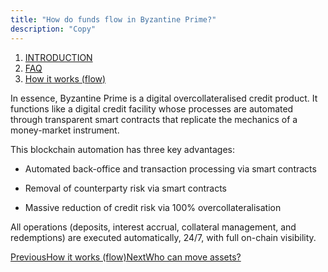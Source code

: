 ```yaml
---
title: "How do funds flow in Byzantine Prime?"
description: "Copy"
---
```


1. [INTRODUCTION](/documentation/introduction)
2. [FAQ](/documentation/introduction/faq)
3. [How it works (flow)](/documentation/introduction/faq/how-it-works-flow)

In essence, Byzantine Prime is a digital overcollateralised credit product. It functions like a digital credit facility whose processes are automated through transparent smart contracts that replicate the mechanics of a money-market instrument.

This blockchain automation has three key advantages:

* Automated back-office and transaction processing via smart contracts

* Removal of counterparty risk via smart contracts

* Massive reduction of credit risk via 100% overcollateralisation

All operations (deposits, interest accrual, collateral management, and redemptions) are executed automatically, 24/7, with full on-chain visibility.

[PreviousHow it works (flow)](/documentation/introduction/faq/how-it-works-flow)[NextWho can move assets?](/documentation/introduction/faq/how-it-works-flow/who-can-move-assets)
